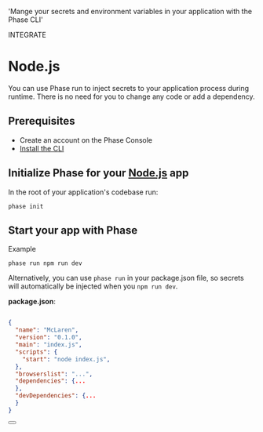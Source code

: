 
  'Mange your secrets and environment variables in your application with the Phase CLI'

<Tag variant="small">INTEGRATE</Tag>

# Node.js

You can use Phase run to inject secrets to your application process during runtime. There is no need for you to change any code or add a dependency.

## Prerequisites

- Create an account on the Phase Console
- [Install the CLI](/cli)

## Initialize Phase for your [Node.js](https://nodejs.dev) app

In the root of your application's codebase run:

```fish
phase init
```

## Start your app with Phase

Example

```fish
phase run npm run dev
```

Alternatively, you can use `phase run` in your package.json file, so secrets will automatically be injected when you `npm run dev`.

**package.json**:

```json

{
  "name": "McLaren",
  "version": "0.1.0",
  "main": "index.js",
  "scripts": {
    "start": "node index.js",
  },
  "browserslist": "...",
  "dependencies": {...
  },
  "devDependencies": {...
  }
}
```

<div className="not-prose">
  <Button
    href="https://nodejs.dev/en/learn/how-to-read-environment-variables-from-nodejs/"
    variant="text"
    arrow="right"
    children="Node Docs"
  />
</div>
